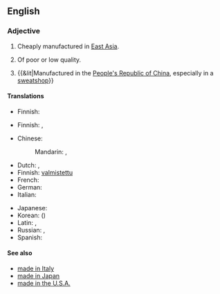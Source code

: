 ==English==
{{wikipedia}}

===Adjective===
{{en-adj|head=[[made]] [[in]] [[China]]|-}}

# {{idiomatic}} Cheaply manufactured in [[East Asia]].
# {{rfv-sense}} {{idiomatic}} Of poor or low quality.
# {{&lit|Manufactured in the [[People's Republic of China]], especially in a [[sweatshop]]}}

====Translations====
{{trans-top|cheaply manufactured in East Asia}}
* Finnish: {{t+|fi|kiinalainen}}
{{trans-mid}}
{{trans-bottom}}

{{trans-top|of poor and low quality}}
* Finnish: {{t+|fi|kiinalainen}} {{qualifier|"Chinese"}}, {{t+|fi|venäläinen}} {{qualifier|"Russian"}}
{{trans-mid}}
{{trans-bottom}}

{{trans-top|manufactured in the PRC}}
* Chinese:
*: Mandarin: {{t-|cmn|中國製造|sc=Hani}}, {{t-|cmn|中国制造|tr=Zhōngguó zhìzào|sc=Hani}}
* Dutch: {{t-|nl|geproduceerd in China}}, {{t-|nl|vervaardigd in China}}
* Finnish: [[valmistettu]] {{t+|fi|Kiina|alt=Kiinassa}}
* French: {{t-|fr|fabriqué en Chine}}
* German: {{t-|de|hergestellt in China}}
* Italian: {{t-|it|fatto in Cina}}
{{trans-mid}}
* Japanese: {{t-|ja|中国製|tr=ちゅうごくせい, Chūgoku-sei|sc=Jpan}}
* Korean: {{t-|ko|중국산|tr=Jungguk-san|sc=Kore}} ({{t-|ko|中國産|sc=Kore}})
* Latin: {{t-|la|factum in Sina|n}}, {{t-|la|factus in Sina|m}}
* Russian: {{t-|ru|сделано в Китае|tr=sdélano v Kitáje|sc=Cyrl}}, {{t-|ru|сделано в КНР|tr=sdélano v ka-en-ér|sc=Cyrl}} {{qualifier|less common}}
* Spanish: {{t-|es|hecho en China}}
{{trans-bottom}}

====See also====
* [[made in Italy]]
* [[made in Japan]]
* [[made in the U.S.A.]]